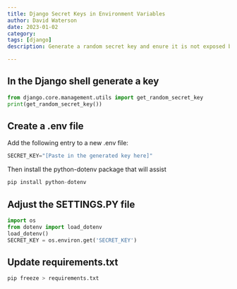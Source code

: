 ```yaml
---
title: Django Secret Keys in Environment Variables
author: David Waterson
date: 2023-01-02
category:
tags: [django]
description: Generate a random secret key and enure it is not exposed by using an environment variable

---
```

## In the Django shell generate a key

```python
from django.core.management.utils import get_random_secret_key
print(get_random_secret_key())
```

## Create a .env file

Add the following entry to a new .env file:
```py
SECRET_KEY="[Paste in the generated key here]"
```

Then install the python-dotenv package that will assist

```py
pip install python-dotenv
```

## Adjust the SETTINGS.PY file

```py
import os
from dotenv import load_dotenv
load_dotenv()
SECRET_KEY = os.environ.get('SECRET_KEY')
```

## Update requirements.txt 

```py
pip freeze > requirements.txt
```

